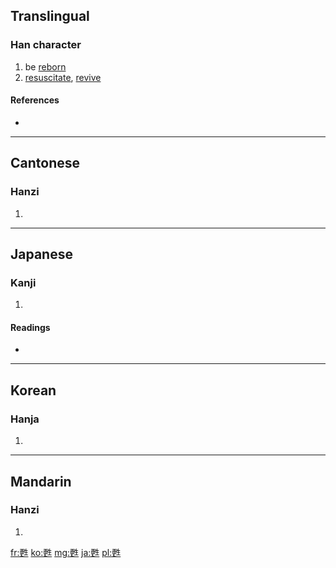 {{also|苏}}
==Translingual==

===Han character===
{{Han char|rn=100|rad=生|as=07|sn=12|four=1550<sub>1</sub>|canj=一大竹手一 (MKHQM)}}

# be [[reborn]]
# [[resuscitate]], [[revive]]

====References====
* {{Han ref|kx=0755.150|dkj=21691|dj=1165.130|hdz=42578.030|uh=7526|ud=29990|bh=B564|bd=46436}}

----

==Cantonese==

===Hanzi===
{{yue-hanzi|jyut=|y=sou1}}

# {{defn|Cantonese|sort=生07}}

----

==Japanese==

===Kanji===
{{ja-kanji|grade=|rs=生07}}

# {{defn|Japanese|sort=生07}}

====Readings====
* {{ja-readings|on=[[そ]] (so)|kun=[[よみがえる]] (yomigaeru)|nanori=}}

----

==Korean==

===Hanja===
{{ko-hanja|hangeul=소|eumhun=|rv=so|mr=so|y=so}}

# {{defn|Korean|sort=生07}}

----

==Mandarin==

===Hanzi===
{{cmn-hanzi|pin=[[sū]] ([[su1]])|wg=su<sup>1</sup>}}

# {{defn|Mandarin|sort=生07}}

[[fr:甦]]
[[ko:甦]]
[[mg:甦]]
[[ja:甦]]
[[pl:甦]]